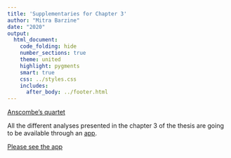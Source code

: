 ```yaml
---
title: 'Supplementaries for Chapter 3'
author: "Mitra Barzine"
date: "2020"
output: 
  html_document:
    code_folding: hide
    number_sections: true
    theme: united
    highlight: pygments
    smart: true
    css: ../styles.css
    includes:
      after_body: ../footer.html
---
```


[Anscombe's quartet](anscombeQuartet.html)

All the different analyses presented in the chapter 3 of the thesis are going to be available through an [app](http://barzine.net/shiny/mitra/thesis/chapter3/).

[Please see the app](http://barzine.net/shiny/mitra/thesis/chapter3/)
